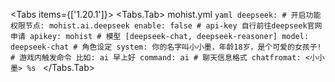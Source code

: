 
<Tabs items={['1.20.1']}>
    <Tabs.Tab>
        mohist.yml
        ```yaml
        deepseek:
            # 开启功能 权限节点: mohist.ai.deepseek
            enable: false
            # api-key 自行前往deepseek官网申请
            apikey: mohist
            # 模型 [deepseek-chat, deepseek-reasoner]
            model: deepseek-chat
            # 角色设定
            system: 你的名字叫小小墨，年龄18岁，是个可爱的女孩子!
            # 游戏内触发命令 比如: ai 早上好
            command: ai
            # 聊天信息格式
            chatfromat: <小小墨> %s
        ```
    </Tabs.Tab>

</Tabs>
